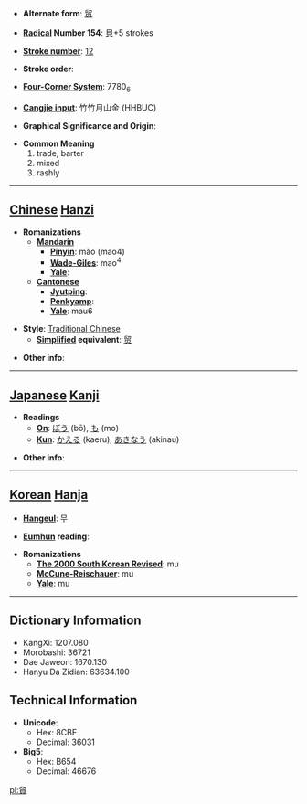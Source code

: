 * '''Alternate form''': [[贸]]

* '''[[Wiktionary:Chinese radical index| Radical]] Number 154''': [[Wiktionary:Chinese radical index 貝|貝]]+5 strokes

* '''[[Wiktionary:Chinese total strokes index|Stroke number]]''': [[Wiktionary:Chinese total strokes index 12|12]]

* '''Stroke order''': 

* '''[[Wiktionary:Chinese four corner index|Four-Corner System]]''': 7780<sub>6</sub>

* '''[[Wiktionary:Chinese Cangjie index|Cangjie input]]''': 竹竹月山金 (HHBUC)

* '''Graphical Significance and Origin''': 

* '''Common Meaning'''
*#trade, barter
*# mixed
*# rashly


----

== [[Chinese]] [[Hanzi]] ==

* '''Romanizations'''
** '''[[Mandarin]]'''
*** '''[[Pinyin]]''': mào (mao4)
*** '''[[Wade-Giles]]''': mao<sup>4</sup>
*** '''[[Yale]]''': 
** '''[[Cantonese]]'''
*** '''[[Jyutping]]''':
*** '''[[Penkyamp]]''': 
*** '''[[Yale]]''': mau6

* '''Style''': [[Traditional Chinese]] 
** '''[[Simplified Chinese|Simplified]] equivalent''': [[贸]]

* '''Other info''': 

----

== [[Japanese]] [[Kanji]] ==

* '''Readings'''
** '''[[On]]''': [[ぼう]] (bō), [[も]] (mo)
** '''[[Kun]]''': [[かえる]] (kaeru), [[あきなう]] (akinau)

* '''Other info''':  

----

== [[Korean]] [[Hanja]] ==

* '''[[Hangeul]]''': 무

* '''[[Eumhun]] reading''': 

* '''Romanizations'''
** '''[[The 2000 South Korean Revised Romanization|The 2000 South Korean Revised]]''': mu
** '''[[McCune-Reischauer]]''': mu
** '''[[Yale]]''': mu

----

== Dictionary Information ==

* KangXi: 1207.080
* Morobashi: 36721
* Dae Jaweon: 1670.130
* Hanyu Da Zidian: 63634.100

== Technical Information ==

* '''Unicode''':
** Hex: 8CBF
** Decimal: 36031
* '''Big5''':
** Hex: B654
** Decimal: 46676

[[pl:貿]]